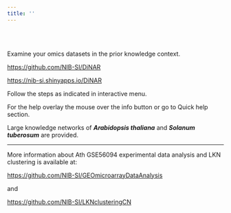 ---
title: ''
---



</br>
</br>

Examine your omics datasets in the prior knowledge context.

<https://github.com/NIB-SI/DiNAR>

<https://nib-si.shinyapps.io/DiNAR>

Follow the steps as indicated in interactive menu.

For the help overlay the mouse over the info button or go to Quick help section.

Large knowledge networks of <i><b>Arabidopsis thaliana</b></i> and <i><b>Solanum tuberosum</b></i>  are provided. 

<hr>

More information about Ath GSE56094 experimental data analysis and LKN clustering is available at:

<https://github.com/NIB-SI/GEOmicroarrayDataAnalysis>

and

<https://github.com/NIB-SI/LKNclusteringCN>